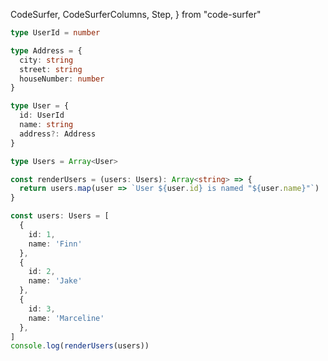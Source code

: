   CodeSurfer,
  CodeSurferColumns,
  Step,
} from "code-surfer"

<CodeSurfer>

```ts showNumbers title="Composition"
type UserId = number

type Address = {
  city: string
  street: string
  houseNumber: number
}

type User = {
  id: UserId
  name: string
  address?: Address
}

type Users = Array<User>

const renderUsers = (users: Users): Array<string> => {
  return users.map(user => `User ${user.id} is named "${user.name}"`)
}

const users: Users = [
  {
    id: 1,
    name: 'Finn'
  },
  {
    id: 2,
    name: 'Jake'
  },
  {
    id: 3,
    name: 'Marceline'
  },
]
console.log(renderUsers(users))
```

```diff 1:15 title="Composition"
```

```diff 17:19 title="Composition"
```

```diff 21:34 title="Composition"
```

```diff 35 title="Composition"
```

```diff title="Composition" subtitle="Questions?"
```

```diff title="Composition" subtitle="Now refactor UserId to be a string"
```

</CodeSurfer>
